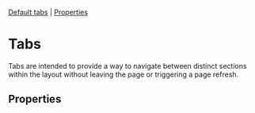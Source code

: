 
<Meta title="Components/Tabs" component={TabsContainer} />

[Default tabs](#tabs) | [Properties](#properties)

# Tabs

Tabs are intended to provide a way to navigate between distinct sections within the layout without leaving the page or triggering a page refresh.

<Preview>
  <Story id="components-tabs--default-tabs" />
</Preview>

## Properties

<Props of={TabsContainer} />
<Props of={Tab} />
